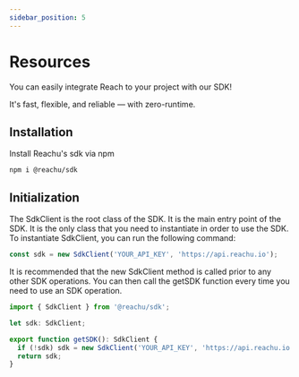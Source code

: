 ```yaml
---
sidebar_position: 5
---
```


# Resources

You can easily integrate Reach to your project with our SDK!

It's fast, flexible, and reliable — with zero-runtime.

## Installation

Install Reachu's sdk via npm

```shell
npm i @reachu/sdk
```

## Initialization

The SdkClient is the root class of the SDK. It is the main entry point of the
SDK. It is the only class that you need to instantiate in order to use the SDK.
To instantiate SdkClient, you can run the following command:

```js
const sdk = new SdkClient('YOUR_API_KEY', 'https://api.reachu.io');
```

It is recommended that the new SdkClient method is called prior to any other SDK
operations. You can then call the getSDK function every time you need to use an
SDK operation.

```js
import { SdkClient } from '@reachu/sdk';

let sdk: SdkClient;

export function getSDK(): SdkClient {
  if (!sdk) sdk = new SdkClient('YOUR_API_KEY', 'https://api.reachu.io');
  return sdk;
}
```
